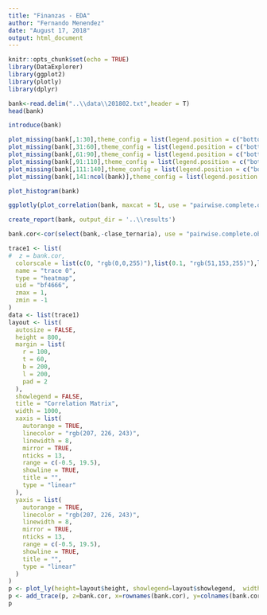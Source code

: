 ```yaml
---
title: "Finanzas - EDA"
author: "Fernando Menendez"
date: "August 17, 2018"
output: html_document
---
```


```r
knitr::opts_chunk$set(echo = TRUE)
library(DataExplorer)
library(ggplot2)
library(plotly)
library(dplyr) 
```


```r
bank<-read.delim("..\\data\\201802.txt",header = T)
head(bank)
```

```r
introduce(bank)
```

```r
plot_missing(bank[,1:30],theme_config = list(legend.position = c("bottom")))
plot_missing(bank[,31:60],theme_config = list(legend.position = c("bottom")))
plot_missing(bank[,61:90],theme_config = list(legend.position = c("bottom")))
plot_missing(bank[,91:110],theme_config = list(legend.position = c("bottom")))
plot_missing(bank[,111:140],theme_config = list(legend.position = c("bottom")))
plot_missing(bank[,141:ncol(bank)],theme_config = list(legend.position = c("bottom")))
```

```r
plot_histogram(bank)
```



```r
ggplotly(plot_correlation(bank, maxcat = 5L, use = "pairwise.complete.obs"))
```

```r
create_report(bank, output_dir = '..\\results')
```

```r
bank.cor<-cor(select(bank,-clase_ternaria), use = "pairwise.complete.obs")
```


```r
trace1 <- list(
#  z = bank.cor, 
  colorscale = list(c(0, "rgb(0,0,255)"),list(0.1, "rgb(51,153,255)"),list(0.2, "rgb(102,204,255)"),list(0.3, "rgb(153,204,255)"),list(0.4, "rgb(204,204,255)"),list(0.5, "rgb(255,255,255)"),list(0.6, "rgb(255,204,255)"),list(0.7, "rgb(255,153,255)"),list(0.8, "rgb(255,102,204)"),list(0.9, "rgb(255,102,102)"),list(1, "rgb(255,0,0)")), 
  name = "trace 0", 
  type = "heatmap", 
  uid = "bf4666", 
  zmax = 1, 
  zmin = -1
)
data <- list(trace1)
layout <- list(
  autosize = FALSE, 
  height = 800, 
  margin = list(
    r = 100, 
    t = 60, 
    b = 200, 
    l = 200, 
    pad = 2
  ), 
  showlegend = FALSE, 
  title = "Correlation Matrix", 
  width = 1000, 
  xaxis = list(
    autorange = TRUE, 
    linecolor = "rgb(207, 226, 243)", 
    linewidth = 8, 
    mirror = TRUE, 
    nticks = 13, 
    range = c(-0.5, 19.5), 
    showline = TRUE, 
    title = "", 
    type = "linear"
  ), 
  yaxis = list(
    autorange = TRUE, 
    linecolor = "rgb(207, 226, 243)", 
    linewidth = 8, 
    mirror = TRUE, 
    nticks = 13, 
    range = c(-0.5, 19.5), 
    showline = TRUE, 
    title = "", 
    type = "linear"
  )
)
p <- plot_ly(height=layout$height, showlegend=layout$showlegend,  width=layout$width, xaxis=layout$xaxis, yaxis=layout$yaxis) %>% layout(margin=layout$margin,title=layout$title) #,autosize=layout$autosize)
p <- add_trace(p, z=bank.cor, x=rownames(bank.cor), y=colnames(bank.cor),colorscale=trace1$colorscale, name=trace1$name, type=trace1$type, uid=trace1$uid, zmax=trace1$zmax, zmin=trace1$zmin)
p
```












